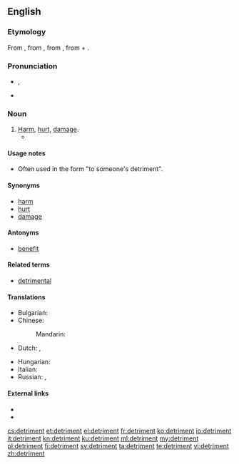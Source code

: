 {{also|détriment}}
==English==

===Etymology===
From {{etyl|fro}} {{term|detriement|lang=fro}}, from {{etyl|la}} {{term|detrimentum||loss, damage, literally a rubbing off}}, from {{term|deterere||to rub off, wear}}, from {{term|de-||down, away}} + {{term|terere||to rub}}.

===Pronunciation===
* {{IPA|/ˈdɛtɹɪmənt/}}, {{X-SAMPA|/"dEtr@m@nt/}}
* {{audio|en-us-detriment.ogg|Audio (US)}}

===Noun===
{{wikipedia|detriment (astrology)}}
{{en-noun}}

# [[harm|Harm]], [[hurt]], [[damage]].
#* {{quote-book
|year=1872
|author=Fyodor Dostoyevsky
|title=The Possessed
|chapter=7
|url=http://ebooks.adelaide.edu.au/d/dostoyevsky/d72p/chapter7.html
|passage=“But marriage in secret, Nikolay Vsyevolodovitch — a fatal secret. I receive money from you, and I'm suddenly asked the question, 'What's that money for?' My hands are tied; I cannot answer to the '''detriment''' of my sister, to the detriment of the family honour.”}}

====Usage notes====
* Often used in the form "to someone's detriment".

====Synonyms====
* [[harm]]
* [[hurt]]
* [[damage]]

====Antonyms====
* [[benefit]]

====Related terms====
* [[detrimental]]

====Translations====
{{trans-top|harm, hurt, damage}}
* Bulgarian: {{t+|bg|вреда|f}}
* Chinese:
*: Mandarin: {{t|cmn|损害}} {{qualifier|Simplified}}
* Dutch: {{t+|nl|schade|n}}, {{t+|nl|schadelijk}}
{{trans-mid}}
* Hungarian: {{t+|hu|hátrány}}
* Italian: {{t+|it|detrimento|m}}
* Russian: {{t+|ru|вред|m}}, {{t+|ru|ущерб|m}}
{{trans-bottom}}

====External links====
* {{R:Webster 1913}}
* {{R:Century 1911}}

[[cs:detriment]]
[[et:detriment]]
[[el:detriment]]
[[fr:detriment]]
[[ko:detriment]]
[[io:detriment]]
[[it:detriment]]
[[kn:detriment]]
[[ku:detriment]]
[[ml:detriment]]
[[my:detriment]]
[[pl:detriment]]
[[fi:detriment]]
[[sv:detriment]]
[[ta:detriment]]
[[te:detriment]]
[[vi:detriment]]
[[zh:detriment]]